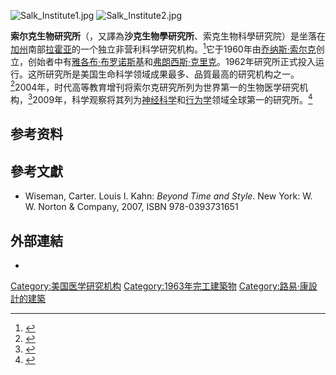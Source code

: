[[Image:Salk_Institute1.jpg|thumb]]
[[Image:Salk_Institute2.jpg|thumb]]

'''索尔克生物研究所'''（{{lang-en|Salk Institute for Biological Studies}}，又譯為'''沙克生物學研究所'''、索克生物科學研究院）是坐落在[[加州|加州]]南部[[拉霍亚|拉霍亚]]的一个独立非营利科学研究机构。<ref>{{Cite web |url=http://www.salk.edu/ |title=Salk Institute<!-- Bot generated title --> |accessdate=2017-01-27 |archive-date=2018-02-02 |archive-url=https://web.archive.org/web/20180202164558/https://www.salk.edu/ |dead-url=no }}</ref>它于1960年由[[乔纳斯·索尔克|乔纳斯·索尔克]]创立，创始者中有[[雅各布·布罗诺斯基|雅各布·布罗诺斯基]]和[[弗朗西斯·克里克|弗朗西斯·克里克]]。1962年研究所正式投入运行。这所研究所是美国生命科学领域成果最多、品質最高的研究机构之一。 <ref>{{Cite web |url=http://archive.sciencewatch.com/jan-feb2003/sw_jan-feb2003_page2.htm |title=存档副本 |accessdate=2012-01-31 |archive-date=2009-01-06 |archive-url=https://web.archive.org/web/20090106012804/http://archive.sciencewatch.com/jan-feb2003/sw_jan-feb2003_page2.htm |dead-url=no }}</ref>2004年，时代高等教育增刊将索尔克研究所列为世界第一的生物医学研究机构，<ref>{{Cite web |url=http://www.timeshighereducation.co.uk/hybrid.asp?typeCode=192 |title=存档副本 |access-date=2012-01-31 |archive-date=2011-08-12 |archive-url=https://web.archive.org/web/20110812143912/http://www.timeshighereducation.co.uk/hybrid.asp?typeCode=192 |dead-url=no }}</ref>2009年，科学观察将其列为[[神经科学|神经科学]]和[[行为学|行为学]]领域全球第一的研究所。<ref>{{Cite web |url=http://sciencewatch.com/dr/sci/09/apr26-09_1D/ |title=存档副本 |access-date=2012-01-31 |archive-date=2011-10-04 |archive-url=https://web.archive.org/web/20111004071449/http://sciencewatch.com/dr/sci/09/apr26-09_1D/ |dead-url=no }}</ref>

==参考资料==
{{reflist}}

==參考文獻==
{{refbegin}}
* Wiseman, Carter. Louis I. Kahn: ''Beyond Time and Style''. New York: W. W. Norton & Company, 2007, ISBN 978-0393731651
{{refend}}

==外部連結==
* {{Official website|http://www.salk.edu/}}
{{commons category|Salk Institute for Biological Studies|position=left}}

{{Coord|32.887151|-117.246212|display=inline,title|format=dms|region:US-CA_type:landmark}}

[[Category:美国医学研究机构|Category:美国医学研究机构]]
[[Category:1963年完工建築物|Category:1963年完工建築物]]
[[Category:路易·康設計的建築|Category:路易·康設計的建築]]